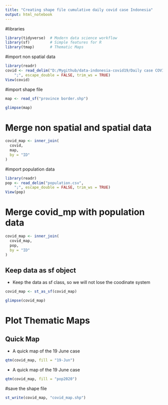 ```yaml
---
title: "Creating shape file cumulative daily covid case Indonesia"
output: html_notebook
---
```



#libraries
```r
library(tidyverse)  # Modern data science workflow
library(sf)         # Simple features for R
library(tmap)       # Thematic Maps
```

#import non spatial data
```r
library(readr)
covid <- read_delim("D:/Mygithub/data-indonesia-covid19/Daily case COVID-19_Indonesia.csv", 
    ";", escape_double = FALSE, trim_ws = TRUE)
View(covid)
```

#import shape file
```r
map <- read_sf("province border.shp")
```

```r
glimpse(map)
```


# Merge non spatial and spatial data
```r
covid_map <- inner_join(
  covid,
  map,
  by = "ID"
)
```


#import population data

```r
library(readr)
pop <- read_delim("population.csv", 
    ";", escape_double = FALSE, trim_ws = TRUE)
View(pop)
```

# Merge covid_mp with population data
```r
covid_map <- inner_join(
  covid_map,
  pop,
  by = "ID"
)
```


## Keep data as sf object

- Keep the data as sf class, so we will not lose the coodinate system

```r
covid_map <- st_as_sf(covid_map)
```

```r
glimpse(covid_map)
```


# Plot Thematic Maps
## Quick Map 

- A quick map of the 19 June case

```r
qtm(covid_map, fill = "19-Jun")
```

- A quick map of the 19 June case

```r
qtm(covid_map, fill = "pop2020")
```

#save the shape file
```r
st_write(covid_map, "covid_map.shp")
```

